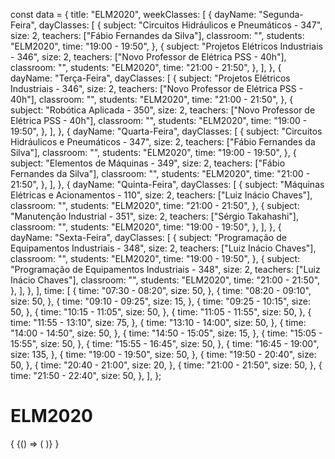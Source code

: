 const data = {
  title: "ELM2020",
  weekClasses: [
    {
      dayName: "Segunda-Feira",
      dayClasses: [
        {
          subject: "Circuitos Hidráulicos e Pneumáticos - 347",
          size: 2,
          teachers: ["Fábio Fernandes da Silva"],
          classroom: "",
          students: "ELM2020",
          time: "19:00 - 19:50",
        },
        {
          subject: "Projetos Elétricos Industriais - 346",
          size: 2,
          teachers: ["Novo Professor de Elétrica PSS - 40h"],
          classroom: "",
          students: "ELM2020",
          time: "21:00 - 21:50",
        },
      ],
    },
    {
      dayName: "Terça-Feira",
      dayClasses: [
        {
          subject: "Projetos Elétricos Industriais - 346",
          size: 2,
          teachers: ["Novo Professor de Elétrica PSS - 40h"],
          classroom: "",
          students: "ELM2020",
          time: "21:00 - 21:50",
        },
        {
          subject: "Robótica Aplicada - 350",
          size: 2,
          teachers: ["Novo Professor de Elétrica PSS - 40h"],
          classroom: "",
          students: "ELM2020",
          time: "19:00 - 19:50",
        },
      ],
    },
    {
      dayName: "Quarta-Feira",
      dayClasses: [
        {
          subject: "Circuitos Hidráulicos e Pneumáticos - 347",
          size: 2,
          teachers: ["Fábio Fernandes da Silva"],
          classroom: "",
          students: "ELM2020",
          time: "19:00 - 19:50",
        },
        {
          subject: "Elementos de Máquinas - 349",
          size: 2,
          teachers: ["Fábio Fernandes da Silva"],
          classroom: "",
          students: "ELM2020",
          time: "21:00 - 21:50",
        },
      ],
    },
    {
      dayName: "Quinta-Feira",
      dayClasses: [
        {
          subject: "Máquinas Elétricas e Acionamentos - 110",
          size: 2,
          teachers: ["Luiz Inácio Chaves"],
          classroom: "",
          students: "ELM2020",
          time: "21:00 - 21:50",
        },
        {
          subject: "Manutenção Industrial - 351",
          size: 2,
          teachers: ["Sérgio Takahashi"],
          classroom: "",
          students: "ELM2020",
          time: "19:00 - 19:50",
        },
      ],
    },
    {
      dayName: "Sexta-Feira",
      dayClasses: [
        {
          subject: "Programação de Equipamentos Industriais - 348",
          size: 2,
          teachers: ["Luiz Inácio Chaves"],
          classroom: "",
          students: "ELM2020",
          time: "19:00 - 19:50",
        },
        {
          subject: "Programação de Equipamentos Industriais - 348",
          size: 2,
          teachers: ["Luiz Inácio Chaves"],
          classroom: "",
          students: "ELM2020",
          time: "21:00 - 21:50",
        },
      ],
    },
  ],
  time: [
    {
      time: "07:30 - 08:20",
      size: 50,
    },
    {
      time: "08:20 - 09:10",
      size: 50,
    },
    {
      time: "09:10 - 09:25",
      size: 15,
    },
    {
      time: "09:25 - 10:15",
      size: 50,
    },
    {
      time: "10:15 - 11:05",
      size: 50,
    },
    {
      time: "11:05 - 11:55",
      size: 50,
    },
    {
      time: "11:55 - 13:10",
      size: 75,
    },
    {
      time: "13:10 - 14:00",
      size: 50,
    },
    {
      time: "14:00 - 14:50",
      size: 50,
    },
    {
      time: "14:50 - 15:05",
      size: 15,
    },
    {
      time: "15:05 - 15:55",
      size: 50,
    },
    {
      time: "15:55 - 16:45",
      size: 50,
    },
    {
      time: "16:45 - 19:00",
      size: 135,
    },
    {
      time: "19:00 - 19:50",
      size: 50,
    },
    {
      time: "19:50 - 20:40",
      size: 50,
    },
    {
      time: "20:40 - 21:00",
      size: 20,
    },
    {
      time: "21:00 - 21:50",
      size: 50,
    },
    {
      time: "21:50 - 22:40",
      size: 50,
    },
  ],
};

# ELM2020

<div>
  {
    <BrowserOnly>
      {() => (
        <Grid
          title={data.title}
          weekClasses={data.weekClasses}
          time={data.time}
        />
      )}
    </BrowserOnly>
  }
</div>
